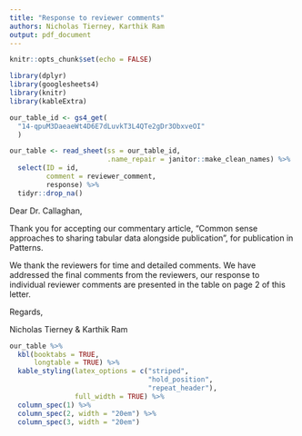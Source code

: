 ```yaml
---
title: "Response to reviewer comments"
authors: Nicholas Tierney, Karthik Ram
output: pdf_document
---
```


```r
knitr::opts_chunk$set(echo = FALSE)
```

```r
library(dplyr)
library(googlesheets4)
library(knitr)
library(kableExtra)
```


```r
our_table_id <- gs4_get(
  "14-qpuM3DaeaeWt4D6E7dLuvkT3L4QTe2gDr3ObxveOI"
  )

our_table <- read_sheet(ss = our_table_id,
                        .name_repair = janitor::make_clean_names) %>% 
  select(ID = id, 
         comment = reviewer_comment, 
         response) %>% 
  tidyr::drop_na()
```

Dear Dr. Callaghan,

Thank you for accepting our commentary article, "Common sense approaches to sharing tabular data alongside publication", for publication in Patterns.

We thank the reviewers for time and detailed comments. We have addressed the final comments from the reviewers, our response to individual reviewer comments are presented in the table on page 2 of this letter. 

Regards,

Nicholas Tierney & Karthik Ram

\newpage

```r
our_table %>% 
  kbl(booktabs = TRUE,
      longtable = TRUE) %>% 
  kable_styling(latex_options = c("striped",
                                  "hold_position", 
                                  "repeat_header"),
                full_width = TRUE) %>% 
  column_spec(1) %>% 
  column_spec(2, width = "20em") %>% 
  column_spec(3, width = "20em")
```

